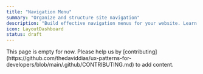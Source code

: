 ```yaml
---
title: "Navigation Menu"
summary: "Organize and structure site navigation"
description: "Build effective navigation menus for your website. Learn best practices for creating accessible, responsive navigation with proper keyboard support and mobile-friendly interactions."
icon: LayoutDashboard
status: draft
---
```


<Callout type="warning">
  This page is empty for now. Please help us by
  [contributing](https://github.com/thedaviddias/ux-patterns-for-developers/blob/main/.github/CONTRIBUTING.md)
  to add content.
</Callout>
